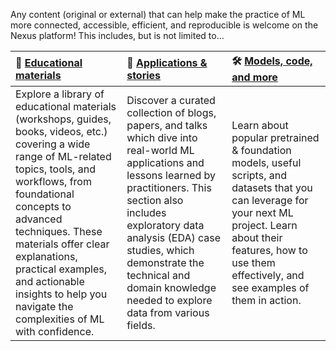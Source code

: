 Any content (original or external) that can help make the practice of ML more connected, accessible, efficient, and reproducible is welcome on the Nexus platform! This includes, but is not limited to...

| 🧠 [**Educational materials**](https://uw-madison-datascience.github.io/ML-X-Nexus/Learn/) | 🧬 [**Applications & stories**](https://uw-madison-datascience.github.io/ML-X-Nexus/Applications/) | 🛠 [**Models, code, and more**](https://uw-madison-datascience.github.io/ML-X-Nexus/Toolbox/) |
|:-------------------------|:------------------------|:----------------------|
| Explore a library of educational materials (workshops, guides, books, videos, etc.) covering a wide range of ML-related topics, tools, and workflows, from foundational concepts to advanced techniques. These materials offer clear explanations, practical examples, and actionable insights to help you navigate the complexities of ML with confidence. | Discover a curated collection of blogs, papers, and talks which dive into real-world ML applications and lessons learned by practitioners. This section also includes exploratory data analysis (EDA) case studies, which demonstrate the technical and domain knowledge needed to explore data from various fields. | Learn about popular pretrained & foundation models, useful scripts, and datasets that you can leverage for your next ML project. Learn about their features, how to use them effectively, and see examples of them in action. |
